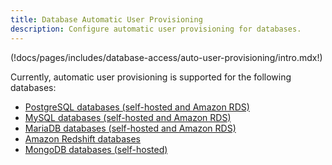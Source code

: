 ```yaml
---
title: Database Automatic User Provisioning 
description: Configure automatic user provisioning for databases.
---
```


(!docs/pages/includes/database-access/auto-user-provisioning/intro.mdx!)

Currently, automatic user provisioning is supported for the following databases:
- [PostgreSQL databases (self-hosted and Amazon RDS)](postgres.mdx)
- [MySQL databases (self-hosted and Amazon RDS)](mysql.mdx)
- [MariaDB databases (self-hosted and Amazon RDS)](mariadb.mdx)
- [Amazon Redshift databases](aws-redshift.mdx)
- [MongoDB databases (self-hosted)](mongodb.mdx)



